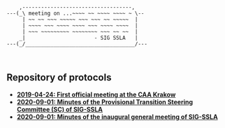 <div class = "ascii_art_wrapper">
<div class = "ascii_art">

```
    ,-----------------------------------,    
---(_\ meeting on ...~~~~ ~~ ~~~~ ~~~~ ~ \-- 
     | ~~ ~~ ~~~ ~~~~~ ~~~ ~~~ ~~ ~~~~~  |   
     | ~~~~ ~~~ ~~~~ ~~~~ ~~~ ~~~~ ~~~~  |   
     | ~~~ ~~~~~~~~~ ~~~~~~~~ ~~~ ~~ ~~  |   
    _|                      - SIG SSLA   |   
---(_/___________________________________/---



```
<!-- Inspiration: http://ascii.co.uk/art/scroll -->
</div>
</div>

## Repository of protocols

* [**2019-04-24: First official meeting at the CAA Krakow**](protocols/2019-04-24.txt)
* [**2020-09-01: Minutes of the Provisional Transition Steering Committee (SC) of SIG-SSLA**](protocols/2020-09-01.txt)
* [**2020-09-01: Minutes of the inaugural general meeting of SIG-SSLA**](protocols/2020-10-06.txt)
